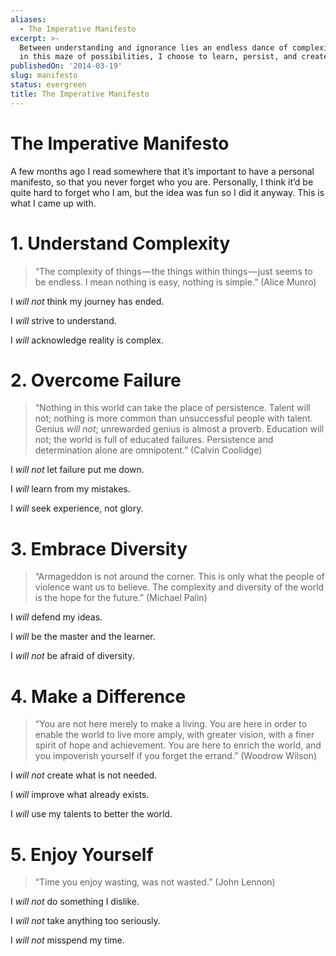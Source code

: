 ```yaml
---
aliases:
  - The Imperative Manifesto
excerpt: >-
  Between understanding and ignorance lies an endless dance of complexity - and
  in this maze of possibilities, I choose to learn, persist, and create.
publishedOn: '2014-03-19'
slug: manifesto
status: evergreen
title: The Imperative Manifesto
---
```

# The Imperative Manifesto

A few months ago I read somewhere that it’s important to have a personal manifesto, so that you never forget who you are. Personally, I think it’d be quite hard to forget who I am, but the idea was fun so I did it anyway. This is what I came up with.

# 1. Understand Complexity

> “The complexity of things — the things within things — just seems to be endless. I mean nothing is easy, nothing is simple.” (Alice Munro)

I _will not_ think my journey has ended.

I _will_ strive to understand.

I _will_ acknowledge reality is complex.

# 2. Overcome Failure

> “Nothing in this world can take the place of persistence. Talent will not; nothing is more common than unsuccessful people with talent. Genius _will not_; unrewarded genius is almost a proverb. Education will not; the world is full of educated failures. Persistence and determination alone are omnipotent.” (Calvin Coolidge)

I _will not_ let failure put me down.

I _will_ learn from my mistakes.

I _will_ seek experience, not glory.

# 3. Embrace Diversity

> “Armageddon is not around the corner. This is only what the people of violence want us to believe. The complexity and diversity of the world is the hope for the future.” (Michael Palin)

I _will_ defend my ideas.

I _will_ be the master and the learner.

I _will not_ be afraid of diversity.

# 4. Make a Difference

> “You are not here merely to make a living. You are here in order to enable the world to live more amply, with greater vision, with a finer spirit of hope and achievement. You are here to enrich the world, and you impoverish yourself if you forget the errand.” (Woodrow Wilson)

I _will not_ create what is not needed.

I _will_ improve what already exists.

I _will_ use my talents to better the world.

# **5\. Enjoy Yourself**

> “Time you enjoy wasting, was not wasted.” (John Lennon)

I _will not_ do something I dislike.

I _will not_ take anything too seriously.

I _will not_ misspend my time.
